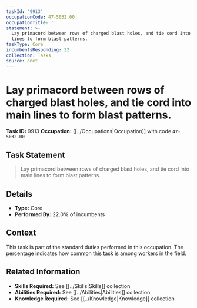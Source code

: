 ```yaml
---
taskId: '9913'
occupationCode: 47-5032.00
occupationTitle: ''
statement: >-
  Lay primacord between rows of charged blast holes, and tie cord into main
  lines to form blast patterns.
taskType: Core
incumbentsResponding: 22
collection: Tasks
source: onet
---
```

# Lay primacord between rows of charged blast holes, and tie cord into main lines to form blast patterns.

**Task ID:** 9913
**Occupation:** [[../Occupations|Occupation]] with code `47-5032.00`

## Task Statement

> Lay primacord between rows of charged blast holes, and tie cord into main lines to form blast patterns.

## Details

- **Type:** Core
- **Performed By:** 22.0% of incumbents

## Context

This task is part of the standard duties performed in this occupation. The percentage indicates how common this task is among workers in the field.

## Related Information

- **Skills Required:** See [[../Skills|Skills]] collection
- **Abilities Required:** See [[../Abilities|Abilities]] collection
- **Knowledge Required:** See [[../Knowledge|Knowledge]] collection
